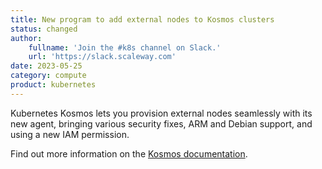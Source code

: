 ```yaml
---
title: New program to add external nodes to Kosmos clusters
status: changed
author:
    fullname: 'Join the #k8s channel on Slack.'
    url: 'https://slack.scaleway.com'
date: 2023-05-25
category: compute
product: kubernetes
---
```


Kubernetes Kosmos lets you provision external nodes seamlessly with its new agent, bringing various security fixes, ARM and Debian support, and using a new IAM permission.

Find out more information on the [Kosmos documentation](https://www.scaleway.com/en/docs/containers/kubernetes/how-to/edit-kosmos-cluster/#how-to-add-external-nodes-to-your-multi-cloud-pool).

